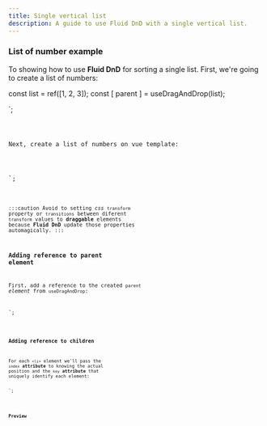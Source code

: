 ```yaml
---
title: Single vertical list
description: A guide to use Fluid DnD with a single vertical list.
---
```



### List of number example

To showing how to use **Fluid DnD** for sorting a single list.
First, we're going to create a list of numbers:


const list = ref([1, 2, 3]);
const [ parent ] = useDragAndDrop(list);

</script>`;

<Code code={listOfNumbers} lang="vue" />

Next, create a list of numbers on vue template:

<template>
  <ul class="number-list">
    <li class="number" v-for="(element, index) in list">
      {{ element }}
    </li>
  </ul>
</template>
<style>
  .number {
    border-style: solid;
    padding-left: 5px;
    margin-top: 0.25rem;
    border-width: 2px;
  }
  .number-list {
    display: block;
    padding: 10px;
  }
</style>
`;

<Code code={listOfNumbersHTML} lang="vue" />

:::caution
Avoid to setting _css_ `transform` property or `transitions` between diferent `transform` values to **draggable** elements because **Fluid DnD** update those properties automagically.
:::

### Adding reference to parent element

First, add a reference to the created `parent` _element_ from `useDragAndDrop`:


<template>
   <ul ref="parent" class="number-list">
      <li class="number" v-for="(element, index) in list">
        {{ element }}
      </li>
   </ul>
</template>
`;

<Code code={listOfNumbersDroppable} lang="vue" mark={highlightsDroppable} />

### Adding reference to children

For each `<li>` element we'll pass the `index` **attribute** to knowing the actual position and the `key` **attribute** that uniquely identify each element:


<template>
    <ul ref="parent" class="number-list">
      <li class="number" v-for="(element, index) in list" :index="index" :key="element">
        {{ element }}
      </li>
    </ul>
</template>`;


<Code code={listOfNumbersDraggable} lang="vue" mark={highlightsDraggable} />

### Preview

<div class="pl-8">
  <SingleVerticalList client:load />
</div>
